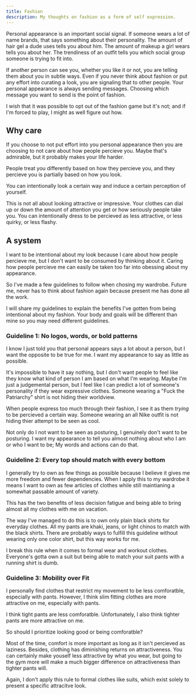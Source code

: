 ```yaml
---
title: Fashion
description: My thoughts on fashion as a form of self expression.
---
```


Personal appearance is an important social signal.
If someone wears a lot of name brands, that says something about their personality.
The amount of hair gel a dude uses tells you about him.
The amount of makeup a girl wears tells you about her.
The trendiness of an outfit tells you which social group someone is trying to fit into.

If another person can see you, whether you like it or not, you are telling them about you in subtle ways.
Even if you never think about fashion or put any effort into curating a look, you are signaling that to other people.
Your personal appearance is always sending messages.
Choosing which message you want to send is the point of fashion.

I wish that it was possible to opt out of the fashion game but it's not;
and if I'm forced to play, I might as well figure out how.

## Why care

If you choose to not put effort into you personal appearance then you are choosing to not care about how people percieve you.
Maybe that's admirable, but it probably makes your life harder.

People treat you differently based on how they percieve you, and they percieve you is partially based on how you look.

You can intentionally look a certain way and induce a certain perception of yourself.

This is not all about looking attractive or impressive.
Your clothes can dial up or down the amount of attention you get or how seriously people take you.
You can intentionally dress to be percieved as less attractive, or less quirky, or less flashy.

## A system

I want to be intentional about my look because I care about how people percieve me, but I don't want to be consumed by thinking about it.
Caring how people percieve me can easily be taken too far into obessing about my appearance.

So I've made a few guidelines to follow when chosing my wardrobe.
Future me, never has to think about fashion again because present me has done all the work.

I will share my guidelines to explain the benefits I've gotten from being intentional about my fashion.
Your body and goals will be different than mine so you may need different guidelines.


### Guideline 1: No logos, words, or bold patterns

I know I just told you that personal appears says a lot about a person, but I want the opposite to be true for me.
I want my appearance to say as little as possible.

It's impossible to have it say nothing, but I don't want people to feel like they know what kind of person I am based on what I'm wearing.
Maybe I'm just a judgemental person, but I feel like I can predict a lot of someone's personality if they wear expressive clothes.
Someone wearing a "Fuck the Patriarchy" shirt is not hiding their worldview.

When people express too much through their fashion, I see it as them *trying* to be percieved a certain way.
Someone wearing an all Nike outfit is not hiding thier attempt to be seen as cool.

Not only do I not want to be seen as posturing, I genuinely don't want to be posturing.
I want my appearance to tell you almost nothing about who I am or who I want to be;
My words and actions can do that.

### Guideline 2: Every top should match with every bottom

I generally try to own as few things as possible because I believe it gives me more freedom and fewer dependencies.
When I apply this to my wardrobe it means I want to own as few articles of clothes while still maintianing a somewhat passable amount of variety.

This has the two benefits of less decision fatigue and being able to bring almost all my clothes with me on vacation.

The way I've managed to do this is to own only plain black shirts for everyday clothes.
All my pants are khaki, jeans, or light chinos to match with the black shirts.
There are probably ways to fulfill this guideline without wearing only one color shirt, but this way works for me.

I break this rule when it comes to formal wear and workout clothes.
Everyone's gotta own a suit but being able to match your suit pants with a running shirt is dumb.

### Guideline 3: Mobility over Fit

I personally find clothes that restrict my movement to be less comforatble, especially with pants.
However, I think slim fitting clothes are more attractive on me, especially with pants.

I think tight pants are less comforatble.
Unfortunately, I also think tighter pants are more attractive on me.

So should I prioritize looking good or being comforatble?

Most of the time, comfort is more important as long as it isn't percieved as laziness.
Besides, clothing has diminishing returns on attractiveness.
You can certainly make youself less attractive by what you wear, but going to the gym more will make a much bigger difference on attractiveness than tighter pants will.

Again, I don't apply this rule to formal clothes like suits, which exist solely to present a specific attracitve look.
